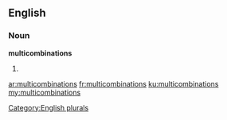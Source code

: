 ==English==

===Noun===
'''multicombinations'''

# {{plural of|[[multicombination]]}}

[[Category:English plurals]]

[[ar:multicombinations]]
[[fr:multicombinations]]
[[ku:multicombinations]]
[[my:multicombinations]]